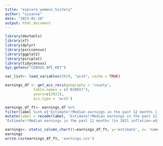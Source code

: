 ```yaml
---
title: "explore_womens_history"
author: "suzanne"
date: "2023-01-20"
output: html_document
---
```


```r
library(devtools)
library(sf)
library(dplyr)
library(psrccensus)
library(ggplot2)
library(psrcplot)
library(tidycensus)
Sys.getenv("CENSUS_API_KEY")
```

```r
var_list<- load_variables(2019, "acs5", cache = TRUE)
```



```r

earnings_df <- get_acs_recs(geography = 'county',
             table.names = c('B20017'),
             years=c(2021),
             acs.type = 'acs5')

earnings_df_ft<- earnings_df %>% 
filter(label %in% c('Estimate!!Median earnings in the past 12 months (in 2021 inflation-adjusted dollars) --!!Total (dollars):!!Female --!!Total (dollars)!!Worked full-time, year-round in the past 12 months (dollars)',  'Estimate!!Median earnings in the past 12 months (in 2021 inflation-adjusted dollars) --!!Total (dollars):!!Male --!!Total (dollars)!!Worked full-time, year-round in the past 12 months (dollars)'))%>%
mutate(label = recode(label, 'Estimate!!Median earnings in the past 12 months (in 2021 inflation-adjusted dollars) --!!Total (dollars):!!Female --!!Total (dollars)!!Worked full-time, year-round in the past 12 months (dollars)'= 'Female', 
'Estimate!!Median earnings in the past 12 months (in 2021 inflation-adjusted dollars) --!!Total (dollars):!!Male --!!Total (dollars)!!Worked full-time, year-round in the past 12 months (dollars)' = 'Male'))
```
```r
earnings<- static_column_chart(t=earnings_df_ft, y='estimate', x= 'name', fill="label", moe='moe', color='psrc_light', est='currency')
earnings
write.csv(earnings_df_ft, 'earnings.csv')

```

